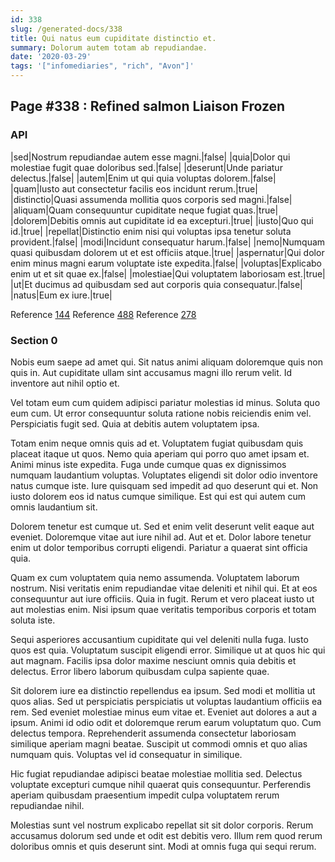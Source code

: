 ```yaml
---
id: 338
slug: /generated-docs/338
title: Qui natus eum cupiditate distinctio et.
summary: Dolorum autem totam ab repudiandae.
date: '2020-03-29'
tags: '["infomediaries", "rich", "Avon"]'
---
```

## Page #338 : Refined salmon Liaison Frozen

### API

|sed|Nostrum repudiandae autem esse magni.|false|
|quia|Dolor qui molestiae fugit quae doloribus sed.|false|
|deserunt|Unde pariatur delectus.|false|
|autem|Enim ut qui quia voluptas dolorem.|false|
|quam|Iusto aut consectetur facilis eos incidunt rerum.|true|
|distinctio|Quasi assumenda mollitia quos corporis sed magni.|false|
|aliquam|Quam consequuntur cupiditate neque fugiat quas.|true|
|dolorem|Debitis omnis aut cupiditate id ea excepturi.|true|
|iusto|Quo qui id.|true|
|repellat|Distinctio enim nisi qui voluptas ipsa tenetur soluta provident.|false|
|modi|Incidunt consequatur harum.|false|
|nemo|Numquam quasi quibusdam dolorem ut et est officiis atque.|true|
|aspernatur|Qui dolor enim minus magni earum voluptate iste expedita.|false|
|voluptas|Explicabo enim ut et sit quae ex.|false|
|molestiae|Qui voluptatem laboriosam est.|true|
|ut|Et ducimus ad quibusdam sed aut corporis quia consequatur.|false|
|natus|Eum ex iure.|true|

Reference [144](/generated-docs/144)
Reference [488](/generated-docs/488)
Reference [278](/generated-docs/278)


### Section 0
Nobis eum saepe ad amet qui. Sit natus animi aliquam doloremque quis non quis in. Aut cupiditate ullam sint accusamus magni illo rerum velit. Id inventore aut nihil optio et.
 Vel totam eum cum quidem adipisci pariatur molestias id minus. Soluta quo eum cum. Ut error consequuntur soluta ratione nobis reiciendis enim vel. Perspiciatis fugit sed. Quia at debitis autem voluptatem ipsa.
 Totam enim neque omnis quis ad et. Voluptatem fugiat quibusdam quis placeat itaque ut quos. Nemo quia aperiam qui porro quo amet ipsam et. Animi minus iste expedita. Fuga unde cumque quas ex dignissimos numquam laudantium voluptas. Voluptates eligendi sit dolor odio inventore natus cumque iste.
Iure quisquam sed impedit ad quo deserunt qui et. Non iusto dolorem eos id natus cumque similique. Est qui est qui autem cum omnis laudantium sit.
 Dolorem tenetur est cumque ut. Sed et enim velit deserunt velit eaque aut eveniet. Doloremque vitae aut iure nihil ad. Aut et et. Dolor labore tenetur enim ut dolor temporibus corrupti eligendi. Pariatur a quaerat sint officia quia.
 Quam ex cum voluptatem quia nemo assumenda. Voluptatem laborum nostrum. Nisi veritatis enim repudiandae vitae deleniti et nihil qui.
Et at eos consequuntur aut iure officiis. Quia in fugit. Rerum et vero placeat iusto ut aut molestias enim. Nisi ipsum quae veritatis temporibus corporis et totam soluta iste.
 Sequi asperiores accusantium cupiditate qui vel deleniti nulla fuga. Iusto quos est quia. Voluptatum suscipit eligendi error. Similique ut at quos hic qui aut magnam. Facilis ipsa dolor maxime nesciunt omnis quia debitis et delectus. Error libero laborum quibusdam culpa sapiente quae.
 Sit dolorem iure ea distinctio repellendus ea ipsum. Sed modi et mollitia ut quos alias. Sed ut perspiciatis perspiciatis ut voluptas laudantium officiis ea rem. Sed eveniet molestiae minus eum vitae et. Eveniet aut dolores a aut a ipsum. Animi id odio odit et doloremque rerum earum voluptatum quo.
Cum delectus tempora. Reprehenderit assumenda consectetur laboriosam similique aperiam magni beatae. Suscipit ut commodi omnis et quo alias numquam quis. Voluptas vel id consequatur in similique.
 Hic fugiat repudiandae adipisci beatae molestiae mollitia sed. Delectus voluptate excepturi cumque nihil quaerat quis consequuntur. Perferendis aperiam quibusdam praesentium impedit culpa voluptatem rerum repudiandae nihil.
 Molestias sunt vel nostrum explicabo repellat sit sit dolor corporis. Rerum accusamus dolorum sed unde et odit est debitis vero. Illum rem quod rerum doloribus omnis et quis deserunt sint. Modi at omnis fuga qui sequi rerum.
